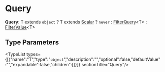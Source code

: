 
# Query

 **Query**: T extends `object` ? T extends [Scalar](../types.Scalar/page.mdx) ? `never` : [FilterQuery](../../DAL/types/types.DAL.FilterQuery/page.mdx)&#60;T&#62; : [FilterValue](../types.FilterValue/page.mdx)&#60;T&#62;

## Type Parameters

<TypeList types={[{"name":"T","type":"`object`","description":"","optional":false,"defaultValue":"","expandable":false,"children":[]}]}  sectionTitle="Query"/>
